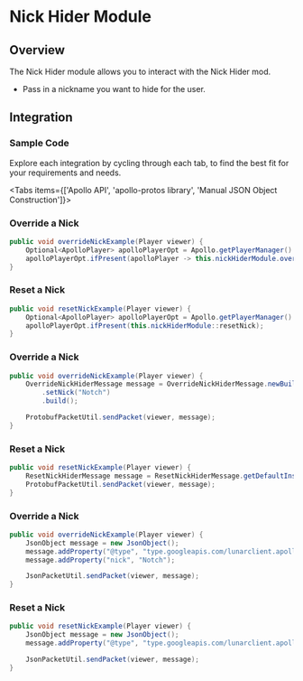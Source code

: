 
# Nick Hider Module

## Overview

The Nick Hider module allows you to interact with the Nick Hider mod.

- Pass in a nickname you want to hide for the user.

## Integration

### Sample Code
Explore each integration by cycling through each tab, to find the best fit for your requirements and needs.

<Tabs items={['Apollo API', 'apollo-protos library', 'Manual JSON Object Construction']}>

<Tab>

### Override a Nick

```java
public void overrideNickExample(Player viewer) {
    Optional<ApolloPlayer> apolloPlayerOpt = Apollo.getPlayerManager().getPlayer(viewer.getUniqueId());
    apolloPlayerOpt.ifPresent(apolloPlayer -> this.nickHiderModule.overrideNick(apolloPlayer, "Notch"));
}
```

### Reset a Nick

```java
public void resetNickExample(Player viewer) {
    Optional<ApolloPlayer> apolloPlayerOpt = Apollo.getPlayerManager().getPlayer(viewer.getUniqueId());
    apolloPlayerOpt.ifPresent(this.nickHiderModule::resetNick);
}
```

</Tab>

<Tab>

### Override a Nick

```java
public void overrideNickExample(Player viewer) {
    OverrideNickHiderMessage message = OverrideNickHiderMessage.newBuilder()
        .setNick("Notch")
        .build();

    ProtobufPacketUtil.sendPacket(viewer, message);
}
```

### Reset a Nick

```java
public void resetNickExample(Player viewer) {
    ResetNickHiderMessage message = ResetNickHiderMessage.getDefaultInstance();
    ProtobufPacketUtil.sendPacket(viewer, message);
}
```

</Tab>

<Tab>

### Override a Nick

```java
public void overrideNickExample(Player viewer) {
    JsonObject message = new JsonObject();
    message.addProperty("@type", "type.googleapis.com/lunarclient.apollo.nickhider.v1.OverrideNickHiderMessage");
    message.addProperty("nick", "Notch");

    JsonPacketUtil.sendPacket(viewer, message);
}
```

### Reset a Nick

```java
public void resetNickExample(Player viewer) {
    JsonObject message = new JsonObject();
    message.addProperty("@type", "type.googleapis.com/lunarclient.apollo.nickhider.v1.ResetNickHiderMessage");

    JsonPacketUtil.sendPacket(viewer, message);
}
```

</Tab>

</Tabs>
